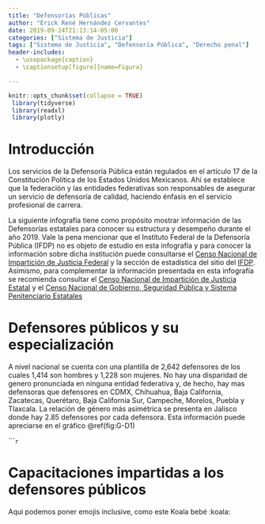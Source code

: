 ---
title: "Defensorías Públicas"
author: "Erick René Hernández Cervantes"
date: 2019-09-24T21:13:14-05:00
categories: ["Sistema de Justicia"]
tags: ["Sistema de Justicia", "Defensoría Pública", "Derecho penal"]
header-includes:
  - \usepackage{caption}
  - \captionsetup[figure]{name=Figura}

---

```{r setup, include=FALSE}
knitr::opts_chunk$set(collapse = TRUE)
 library(tidyverse)
 library(readxl)
 library(plotly)
```

# Introducción

Los servicios de la Defensoría Pública están regulados en el artículo 17 de la Constitución Política de los Estados Unidos Mexicanos. Ahí se establece que la federación y las entidades federativas son responsables de asegurar un servicio de defensoría de calidad, haciendo énfasis en el servicio profesional de carrera.

La siguiente infografía tiene como propósito mostrar información de las Defensorías estatales para conocer su estructura y desempeño durante el año 2019. Vale la pena mencionar que el Instituto Federal de la Defensoría Pública (IFDP) no es objeto de estudio en esta infografía y para conocer la información sobre dicha institución puede consultarse el [Censo Nacional de Impartición de Justicia Federal](https://www.inegi.org.mx/programas/cnijf/2020/) y la sección de estadística del sitio del [IFDP](https://www.ifdp.cjf.gob.mx/paginas/subEstadistica.htm?pageName=informacion%2FdefensaPenal.html). Asimismo, para complementar la información presentada en esta infografía se recomienda consultar el [Censo Nacional de Impartición de Justicia Estatal](https://www.inegi.org.mx/programas/cnije/2019/) y el [Censo Nacional de Gobierno, Seguridad Pública y Sistema Penitenciario Estatales](https://www.inegi.org.mx/programas/cngspspe/2019/)

# Defensores públicos y su especialización

A nivel nacional se cuenta con una plantilla de 2,642 defensores de los cuales 1,414 son hombres y 1,228 son mujeres. No hay una disparidad de genero pronunciada en ninguna entidad federativa y, de hecho, hay mas defensoras que defensores en CDMX, Chihuahua, Baja California, Zacatecas, Querétaro, Baja California Sur, Campeche, Morelos, Puebla y Tlaxcala. La relación de género más asimétrica se presenta en Jalisco donde hay 2.85 defensores por cada defensora. Esta información puede apreciarse en el gráfico  \@ref(fig:G-D1)

``````{r G-D1, fig.cap='Grafico 1', tidy=FALSE, echo=F, results="asis", message=F, warning=F}

```

# Capacitaciones impartidas a los defensores públicos

Aqui podemos poner emojis inclusive, como este Koala bebé
:koala:

